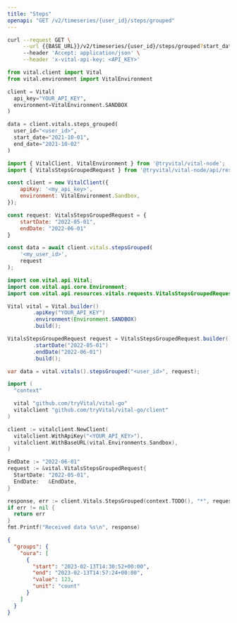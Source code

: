 ```yaml
---
title: "Steps"
openapi: "GET /v2/timeseries/{user_id}/steps/grouped"
---
```


<RequestExample>

```bash cURL
curl --request GET \
     --url {{BASE_URL}}/v2/timeseries/{user_id}/steps/grouped?start_date={{START_DATE}}&end_date={{END_DATE}} \
     --header 'Accept: application/json' \
     --header 'x-vital-api-key: <API_KEY>'
```

```python Python
from vital.client import Vital
from vital.environment import VitalEnvironment

client = Vital(
  api_key="YOUR_API_KEY",
  environment=VitalEnvironment.SANDBOX
)

data = client.vitals.steps_grouped(
  user_id="<user_id>", 
  start_date="2021-10-01", 
  end_date="2021-10-02"
)
```

```javascript Node
import { VitalClient, VitalEnvironment } from '@tryvital/vital-node';
import { VitalsStepsGroupedRequest } from '@tryvital/vital-node/api/resources/vitals';

const client = new VitalClient({
    apiKey: '<my_api_key>',
    environment: VitalEnvironment.Sandbox,
});

const request: VitalsStepsGroupedRequest = {
    startDate: "2022-05-01",
    endDate: "2022-06-01"
}

const data = await client.vitals.stepsGrouped(
    '<my_user_id>',
    request
);
```

```java Java
import com.vital.api.Vital;
import com.vital.api.core.Environment;
import com.vital.api.resources.vitals.requests.VitalsStepsGroupedRequest;

Vital vital = Vital.builder()
        .apiKey("YOUR_API_KEY")
        .environment(Environment.SANDBOX)
        .build();

VitalsStepsGroupedRequest request = VitalsStepsGroupedRequest.builder()
        .startDate("2022-05-01")
        .endDate("2022-06-01")
        .build();

var data = vital.vitals().stepsGrouped("<user_id>", request);
```

```go Go
import (
  "context"

  vital "github.com/tryVital/vital-go"
  vitalclient "github.com/tryVital/vital-go/client"
)

client := vitalclient.NewClient(
  vitalclient.WithApiKey("<YOUR_API_KEY>"),
  vitalclient.WithBaseURL(vital.Environments.Sandbox),
)

EndDate := "2022-06-01"
request := &vital.VitalsStepsGroupedRequest{
  StartDate: "2022-05-01",
  EndDate:   &EndDate,
}

response, err := client.Vitals.StepsGrouped(context.TODO(), "*", request)
if err != nil {
  return err
}
fmt.Printf("Received data %s\n", response)
```

</RequestExample>

<ResponseExample>

```json Example
{
  "groups": {
    "oura": [
      {
        "start": "2023-02-13T14:30:52+00:00",
        "end": "2023-02-13T14:57:24+00:00",
        "value": 123,
        "unit": "count"
      }
    ]
  }
}
```

</ResponseExample>

